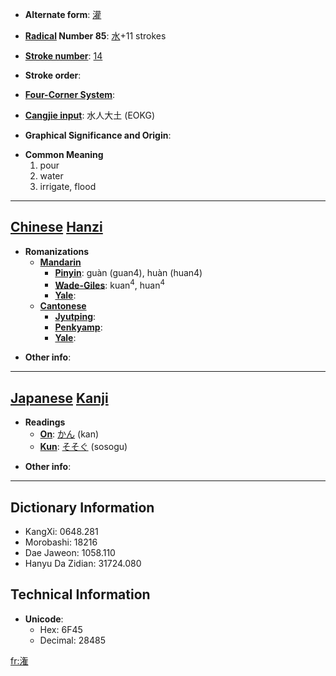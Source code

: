 * '''Alternate form''': [[灌]]

* '''[[Wiktionary:Chinese radical index| Radical]] Number 85''': [[Wiktionary:Chinese radical index 水|水]]+11 strokes

* '''[[Wiktionary:Chinese total strokes index|Stroke number]]''': [[Wiktionary:Chinese total strokes index 14|14]]

* '''Stroke order''': 

* '''[[Wiktionary:Chinese four corner index|Four-Corner System]]''': 

* '''[[Wiktionary:Chinese Cangjie index|Cangjie input]]''': 水人大土 (EOKG)

* '''Graphical Significance and Origin''': 

* '''Common Meaning'''
*#pour
*# water
*# irrigate, flood


----

== [[Chinese]] [[Hanzi]] ==

* '''Romanizations'''
** '''[[Mandarin]]'''
*** '''[[Pinyin]]''': guàn (guan4), huàn (huan4)
*** '''[[Wade-Giles]]''': kuan<sup>4</sup>, huan<sup>4</sup>
*** '''[[Yale]]''': 
** '''[[Cantonese]]'''
*** '''[[Jyutping]]''':
*** '''[[Penkyamp]]''': 
*** '''[[Yale]]''': 

* '''Other info''': 

----

== [[Japanese]] [[Kanji]] ==

* '''Readings'''
** '''[[On]]''': [[かん]] (kan)
** '''[[Kun]]''': [[そそぐ]] (sosogu)

* '''Other info''':  

----

== Dictionary Information ==

* KangXi: 0648.281
* Morobashi: 18216
* Dae Jaweon: 1058.110
* Hanyu Da Zidian: 31724.080

== Technical Information ==

* '''Unicode''':
** Hex: 6F45
** Decimal: 28485

[[fr:潅]]